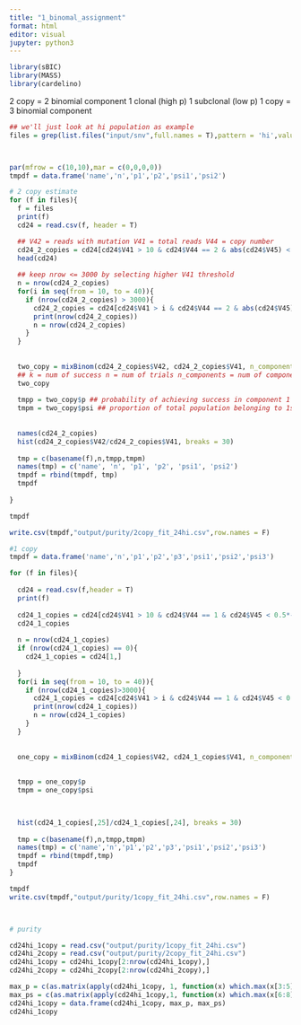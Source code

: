 ```yaml
---
title: "1_binomal_assignment"
format: html
editor: visual
jupyter: python3
---
```


```r
library(sBIC)
library(MASS)
library(cardelino)
```

2 copy = 2 binomial component 1 clonal (high p) 1 subclonal (low p) 1 copy = 3 binomial component

```r


## we'll just look at hi population as example
files = grep(list.files("input/snv",full.names = T),pattern = 'hi',value = T) 



par(mfrow = c(10,10),mar = c(0,0,0,0))
tmpdf = data.frame('name','n','p1','p2','psi1','psi2')

# 2 copy estimate
for (f in files){
  f = files
  print(f)
  cd24 = read.csv(f, header = T)

  ## V42 = reads with mutation V41 = total reads V44 = copy number 
  cd24_2_copies = cd24[cd24$V41 > 10 & cd24$V44 == 2 & abs(cd24$V45) < 0.2,]
  head(cd24)
  
  ## keep nrow <= 3000 by selecting higher V41 threshold
  n = nrow(cd24_2_copies)
  for(i in seq(from = 10, to = 40)){
    if (nrow(cd24_2_copies) > 3000){
      cd24_2_copies = cd24[cd24$V41 > i & cd24$V44 == 2 & abs(cd24$V45) < 0.2,]
      print(nrow(cd24_2_copies))
      n = nrow(cd24_2_copies)
    }
  }
  
  
  two_copy = mixBinom(cd24_2_copies$V42, cd24_2_copies$V41, n_components = 2)
  ## k = num of success n = num of trials n_components = num of components
  two_copy
  
  tmpp = two_copy$p ## probability of achieving success in component 1 & component 2
  tmpm = two_copy$psi ## proportion of total population belonging to 1st & 2nd binomial components
  
  
  names(cd24_2_copies)
  hist(cd24_2_copies$V42/cd24_2_copies$V41, breaks = 30)
  
  tmp = c(basename(f),n,tmpp,tmpm)
  names(tmp) = c('name', 'n', 'p1', 'p2', 'psi1', 'psi2')
  tmpdf = rbind(tmpdf, tmp)
  tmpdf
  
}

tmpdf

write.csv(tmpdf,"output/purity/2copy_fit_24hi.csv",row.names = F)

#1 copy
tmpdf = data.frame('name','n','p1','p2','p3','psi1','psi2','psi3') 

for (f in files){
  
  cd24 = read.csv(f,header = T)
  print(f)
  
  cd24_1_copies = cd24[cd24$V41 > 10 & cd24$V44 == 1 & cd24$V45 < 0.5*-1,]
  cd24_1_copies
  
  n = nrow(cd24_1_copies)
  if (nrow(cd24_1_copies) == 0){
    cd24_1_copies = cd24[1,]
    
  }
  for(i in seq(from = 10, to = 40)){
    if (nrow(cd24_1_copies)>3000){
      cd24_1_copies = cd24[cd24$V41 > i & cd24$V44 == 1 & cd24$V45 < 0.5*-1,]
      print(nrow(cd24_1_copies))
      n = nrow(cd24_1_copies)
    }
  }
  
  
  one_copy = mixBinom(cd24_1_copies$V42, cd24_1_copies$V41, n_components = 3) # 3 binomial components
  
  
  tmpp = one_copy$p
  tmpm = one_copy$psi


  
  hist(cd24_1_copies[,25]/cd24_1_copies[,24], breaks = 30)
  
  tmp = c(basename(f),n,tmpp,tmpm)
  names(tmp) = c('name','n','p1','p2','p3','psi1','psi2','psi3')
  tmpdf = rbind(tmpdf,tmp)
  tmpdf
} 

tmpdf
write.csv(tmpdf,"output/purity/1copy_fit_24hi.csv",row.names = F)



# purity

cd24hi_1copy = read.csv("output/purity/1copy_fit_24hi.csv")
cd24hi_2copy = read.csv("output/purity/2copy_fit_24hi.csv")
cd24hi_1copy = cd24hi_1copy[2:nrow(cd24hi_1copy),]
cd24hi_2copy = cd24hi_2copy[2:nrow(cd24hi_2copy),]

max_p = c(as.matrix(apply(cd24hi_1copy, 1, function(x) which.max(x[3:5]))))
max_ps = c(as.matrix(apply(cd24hi_1copy,1, function(x) which.max(x[6:8]))))
cd24hi_1copy = data.frame(cd24hi_1copy, max_p, max_ps)
cd24hi_1copy



```
